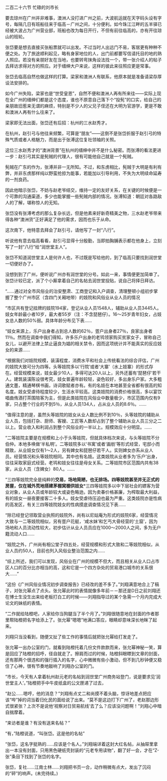 

二百二十六节 忙碌的刘市长

要去琼州在广州并非难事，澳洲人没打进广州之前，大波航运就在天字码头设有字号，每隔几日有班船往来于临高－广州之间，十分便利。如今珠江江畔的五羊驿已经被大波占为广州营业部，班船也改为每日开行，不但有前往临高的，亦有开往琼山的班轮。

张岱要是想去直接买张船票就可以出发。不过当时人出远门不易，客居更有种种不便之处。为了旅途顺利起见，略有身家地位的人，出门前都要写信请托目的地的熟人照应。若没有亲朋好友在当地，也要转弯抹角设法找一个，带一张介绍人的帖子去拜访求得对方的照应。对于缙绅大户来说，这样的彼此来往照应更是常事。

张岱去临高自然也做这样的打算。梁家和澳洲人有联系，他原本就是准备请梁存厚设法安排的。

如今广州失陷，梁家也是“世受皇恩”，自然不便和澳洲人再有所来往――实际上现在全广州的缙绅们都是这个态度，谁也不原意自己落下个“投髡”的口实，给自己的亲朋故旧惹来无谓的麻烦，特别是不少人的父兄子侄还在大明为官游学，更是不敢和澳洲人再有什么往来了。

梁家即无法出面，张岱还有后招：杭州的三水赵秀才。

在杭州，赵引弓与他往来频繁，可算是“朋友”――这倒不是张岱折服于赵引弓的特殊气质或者人格魅力，而是出于张溥这位复社领袖的关照。

这位三水赵秀才的“澳洲背景”在杭州的缙绅中并不是什么秘密。而张溥的看法更进一步：赵引弓其实是髡贼的代理人，很有可能他自己就是一个髡贼。

髡贼在广东的作为，张溥并非一无所知。不过，和东虏相比，髡贼于大明是有利有弊，并非东虏那样纯以野蛮抢掠为能事，若能加以引导利用，不失为大明续命延寿的一剂良药。

因此他暗示张岱，不妨与赵老爷结交，维持一定的友好关系，在关键的时候便是一个可靠的沟通渠道，多少也能掌握一些髡贼内部的情况。张溥知道：朝廷对各路敌人的了解，堪称惊人的无知。

张岱没有张溥考虑的那么复杂长远，但是他素来好新奇精美之物，三水赵老爷带来得各种“澳洲货”正好满足了他的需求，因而也乐于从命。

这次南下，他特意去拜会了赵引弓，请他写了一封“八行”。

听说他有意去临高看看，赵引弓显得十分殷勤，当即拍胸脯表示都在他身上，立刻写了一封“八行”给“润世堂主人”。

张岱不知道润世堂主人是何许人也，不过既是写给他的，到了临高只要找到润世堂一切便好办了。

没想到到了广州，便听说广州亦有润世堂的分号。如此一来，事情便更加简单了。张岱计较已定，派了个小厮拿着自己的名帖去润世堂投贴，说自己将择日拜访。

“……通过对全市风俗业的治安整肃、工商登记和入户调查，清理整顿小组初步掌握了整个广州市区（含四门关厢地带）的妓院和风俗业从业人员的情况

“市区共有登记挂牌的妓院194家，登记从业人员1548人，辅助从业人员3445人。妓女年龄最小者10岁，最大者55岁（注：不含琵琶仔）。16～25岁青年妇女，占妓女总人数的50%弱。具体年龄分布见下表……

“妓女来源上，乐户出身者占到总人数的62％，疍户出身者27％，良家出身者11％。然而在调查中我们得知，许多乐户出身的老鸨领家购买贫家女子，冒称自己女儿，以避开法律上禁止逼良为娼的相关禁令，因而这项统计并不能真实的反应妓女的来源……

“根据我们对妓院规模，装潢程度，消费水平和社会上传统看法的综合评估，广州的妓院大致可分为四等。头等妓院多以‘行院’或者‘大寨’（水上妓寨）的形式存在。经营规模来说，妓女最少10人，多得可达20人以上，另外还蓄有‘琵琶仔’若干人。建筑装潢陈设很考究，妓女普遍年龄较轻，姿色较好，多出身乐户家。大多粗通文墨，精通琴棋书画，诗词歌赋者亦有。有的名妓在本地甚至全省都有很高的知名度。妓女受虐待程度较少，生活水平较高。这类妓院的消费价格很高，多以宴饮唱曲侑酒打茶围陪客为主，但是此类妓院在风俗业中数量极少，市区范围内仅有9家，只占整个行业的不到5％，从业人员134人，占从业人员的8.6％。……

“值得注意的是，虽然头等妓院的妓女从业人数比例不到10％，头等妓院的辅助从业人员，包括打杂、厨师、客嫂、工匠等人数却占到了整个辅助从业人员三分之二以上。营业收入和利润占到整个风俗业的一半以上。规模效应十分明显。……

“二等妓院主要是在规模和上小于头等妓院，但就具体档次来说，与头等妓院不分伯仲。本地多唤做‘半私明’。二等妓院多以‘书寓’或者‘画舫’等形式经营，宅邸小而精致，从业妓女仅有1～2人，另有婢女和琵琶仔若干人。实则婢女亦系从业人员。经营情况和头等妓院相同。其中也有名妓。这类妓院从业者多为‘乐户’出身，往往采取家庭式经营。老鸨和妓女往往是母女关系。二等妓院市区范围内共有38家，从业人员（含婢女）80人。……

“三四等妓院完全是纯粹的**交易，场地简陋，也无排场。四等妓院甚至并无正式的房屋，仅在城外荒地搭建茅棚窝棚供妓女***三四等妓院多以中下层社会的嫖客为营业对象，从业人员或年龄较大或姿色略逊。因为卖春价格甚廉，为榨取最大利益，有的妓女一昼夜要接客二十多人。妓女受虐待压迫也最为严重。这类妓院亦是性病的高发区，有关三四等妓院妓女的性病摸底调查情况见下表……

“除已经登记领取营业执照的妓院外，尚有以尼姑庵为形式的妓院6家，经营情况大致与一二等妓院相似，另有疍户花艇，‘咸水妹’和乞丐大骨经营的‘土窟’，因为场地和人员流动性较大，初步估计从业人员员应在1000～2000人之间，多为无户籍流动人口……

“妓院之外，广州尚有相公堂子四五处，经营规模和形式大致和二等妓院相似，从业人员约50人，目前也列入风俗业整治范围之内……

“综上所述，我们可以发现，风俗业在广州的规模不但大，而且相关从业人口占市区人口的百分比亦相当的高，这和它是一个四方杂处的贸易港口城市的关系很大……”

“这份《广州风俗业情况初步调查报告》已经改的差不多了。”刘翔满意地合上了稿子，对张允幂点了点头。张允幂此时的表情就像多年前－－那还是D日之前刘翔还在博士生没生出来给老板打白工的时候――刘翔指导过的某个急需一个月内完成大论文的妹纸的表情。

“二作就给陆橙吧，人家给你当狗腿当了半个月了。”刘翔很随意地在封面的作者那里帮陆橙把名字给添上了。张允幂“嗯嗯”地满口答应，眼睛却意味深长地眯了起来。

刘翔只当没看到，随便又扯了些工作的事情后就把张允幂给打发走了。

张允幂一出办公室的门，就看到陆橙托着几份文件款款而来，张允幂神秘一笑，算是回应了陆橙的招呼，径自就走了。擦肩而过的时候，陆橙斜眼瞟到文章的封面，还有那两个很违和的强行插入的名字，心中微微有些小激动，但不到几秒钟便又稳住了心神，很有节奏地敲响了刘翔办公室的门。

“市长，今天有人拿着杭州赵元老的名帖到润世堂广州商务站登门，说是要求见‘润世堂主人’。”陆橙把手中牛皮纸盒的公文匣递了过去，

“赵公……嗯哼，他的消息？”刘翔有点丈二和尚摸不着头脑，惊讶地差点把应该“哔”掉的词当着归化民的面给说了出来。“莫不是这边打下广州了，老赵那边形式很紧张？上次不是说他‘视察对日贸易航线’去了么？应该没问题啊！”刘翔心中暗自揣摩着。

“来访者是谁？有没有送来名帖？”

“有，”陆橙说道，“叫张岱。这是他的名帖”

“张岱，这名字挺熟的……应该是个名人。”刘翔端详着这封大红名帖，从抽屉里拿出一本没有封面，只用黑色硬纸壳封装的“元老专用读物”，翻了好一会，才在“Z-张”条目下找到了张岱的名字。

张岱，复社……江南士林……刘翔把书页一合，动作稍微有点大，发出了沉闷的“砰”的响声。(未完待续。)

